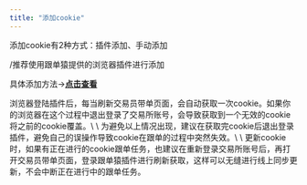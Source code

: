 ```yaml
---
title: "添加cookie"
---
```


添加cookie有2种方式：插件添加、手动添加

/推荐使用跟单猿提供的浏览器插件进行添加

<Icon icon="star" color="#ff0000" />具体添加方法→[**点击查看**](https://xwvmohge80.feishu.cn/docx/OWvbdwKKvo4qpXxRVOAcg40mnub)

<Note>
  浏览器登陆插件后，每当刷新交易员带单页面，会自动获取一次cookie。如果你的浏览器在这个过程中退出登录了交易所账号，会导致获取到一个无效的cookie将之前的cookie覆盖。\
  \
  为避免以上情况出现，建议在获取完cookie后退出登录插件，避免自己的误操作导致cookie在跟单的过程中突然失效。\
  \
  更新cookie时，如果有正在进行的cookie跟单任务，也建议在重新登录交易所账号后，再打开交易员带单页面，登录跟单猿插件进行刷新获取，这样可以无缝进行线上同步更新，不会中断正在进行中的跟单任务。
</Note>